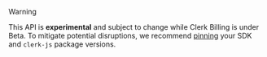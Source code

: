 > [!WARNING]
>
> This API is **experimental** and subject to change while Clerk Billing is under Beta. To mitigate potential disruptions, we recommend [pinning](https://docs.renovatebot.com/dependency-pinning/#what-is-dependency-pinning) your SDK and `clerk-js` package versions.
